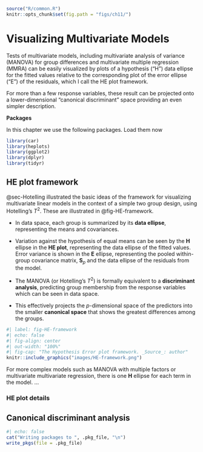 ```r
source("R/common.R")
knitr::opts_chunk$set(fig.path = "figs/ch11/")
```


# Visualizing Multivariate Models {#sec-vis-mlm}

Tests of multivariate models, including multivariate analysis of variance (MANOVA) for group differences and multivariate multiple regression (MMRA) can be easily visualized by plots of a hypothesis ("H") data ellipse for the fitted values relative to the corresponding plot of the error ellipse ("E") of the residuals, which I call the HE plot framework.

For more than a few response variables, these result can be projected onto a lower-dimensional "canonical discriminant" space providing an even simpler description.


**Packages**

In this chapter we use the following packages. Load them now
```r
library(car)
library(heplots)
library(ggplot2)
library(dplyr)
library(tidyr)
```

## HE plot framework {#sec-he-framework}

@sec-Hotelling illustrated the basic ideas of the framework for visualizing multivariate
linear models in the context of a simple two group design, using Hotelling's $T^2$.  These are illustrated in @fig-HE-framework.

* In data space, each group is summarized by its **data ellipse**, representing the means and covariances.

* Variation against the hypothesis of equal means can be seen by the $\mathbf{H}$ ellipse in the **HE plot**, representing the data ellipse of the fitted values. Error variance is shown in the $\mathbf{E}$ ellipse,
representing the pooled within-group covariance matrix, $\mathbf{S}_p$ and the data ellipse of the residuals from the model.

* The MANOVA (or Hotelling's $T^2$) is formally equivalent to a **discriminant analysis**, predicting
group membership from the response variables which can be seen in data space.

* This effectively projects the $p$-dimensional
space of the predictors into the smaller **canonical space** that shows the greatest differences among
the groups.

```r
#| label: fig-HE-framework
#| echo: false
#| fig-align: center
#| out-width: "100%"
#| fig-cap: "The Hypothesis Error plot framework. _Source_: author"
knitr::include_graphics("images/HE-framework.png")
```

For more complex models such as MANOVA with multiple factors or multivariate multivariate regression,
there is one $\mathbf{H}$ ellipse for each term in the model. ...

### HE plot details


## Canonical discriminant analysis {#sec-candisc}

```r
#| echo: false
cat("Writing packages to ", .pkg_file, "\n")
write_pkgs(file = .pkg_file)
```
